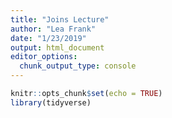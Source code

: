 ```yaml
---
title: "Joins Lecture"
author: "Lea Frank"
date: "1/23/2019"
output: html_document
editor_options: 
  chunk_output_type: console
---
```


```r
knitr::opts_chunk$set(echo = TRUE)
library(tidyverse)
```


```r

```

